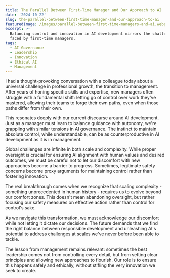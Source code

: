 ```yaml
---
title: The Parallel Between First-Time Manager and Our Approach to AI
date: '2024-10-22'
slug: the-parallel-between-first-time-manager-and-our-approach-to-ai
featuredImage: /images/parallel-between-first-time-managers-and-ai.webp
excerpt: >-
  Balancing control and innovation in AI development mirrors the challenges
  faced by first-time managers.
tags:
  - AI Governance
  - Leadership
  - Innovation
  - Ethical AI
  - Management
---
```

I had a thought-provoking conversation with a colleague today about a universal challenge in professional growth, the transition to management. After years of honing specific skills and expertise, new managers often struggle with a fundamental shift: letting go of control over work they've mastered, allowing their teams to forge their own paths, even when those paths differ from their own.

This resonates deeply with our current discourse around AI development. Just as a manager must learn to balance guidance with autonomy, we're grappling with similar tensions in AI governance. The instinct to maintain absolute control, while understandable, can be as counterproductive in AI development as it is in management.

Global challenges are infinite in both scale and complexity. While proper oversight is crucial for ensuring AI alignment with human values and desired outcomes, we must be careful not to let our discomfort with new approaches become a barrier to progress. Sometimes, legitimate safety concerns become proxy arguments for maintaining control rather than fostering innovation.

The real breakthrough comes when we recognize that scaling complexity - something unprecedented in human history - requires us to evolve beyond our comfort zones. This doesn't mean abandoning oversight, but rather focusing our safety measures on effective action rather than control for control's sake.

As we navigate this transformation, we must acknowledge our discomfort while not letting it dictate our decisions. The future demands that we find the right balance between responsible development and unleashing AI's potential to address challenges at scales we've never before been able to tackle.

The lesson from management remains relevant: sometimes the best leadership comes not from controlling every detail, but from setting clear principles and allowing new approaches to flourish. Our role is to ensure this happens safely and ethically, without stifling the very innovation we seek to create.

